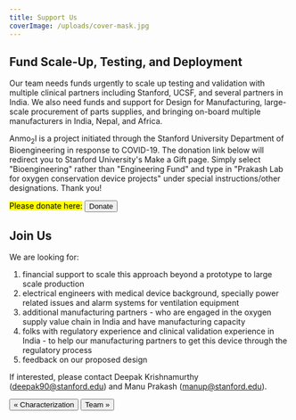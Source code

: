 ```yaml
---
title: Support Us
coverImage: /uploads/cover-mask.jpg
---
```


## Fund Scale-Up, Testing, and Deployment

Our team needs funds urgently to scale up testing and validation with multiple clinical partners including Stanford, UCSF, and several partners in India. We also need funds and support for Design for Manufacturing, large-scale procurement of parts supplies, and bringing on-board multiple manufacturers in India, Nepal, and Africa.

Anmo<sub>2</sub>l is a project initiated through the Stanford University Department of Bioengineering in response to COVID-19. The donation link below will redirect you to Stanford University's Make a Gift page. Simply select "Bioengineering" rather than "Engineering Fund" and type in "Prakash Lab for oxygen conservation device projects" under special instructions/other designations. Thank you!

<p><mark>Please donate here:</mark> <a href="https://makeagift.stanford.edu/get/page/makeagift?gdso=5"><Button>Donate</Button></a></p>

## Join Us

We are looking for:

1. financial support to scale this approach beyond a prototype to large scale production
2. electrical engineers with medical device background, specially power related issues and alarm systems for ventilation equipment
3. additional manufacturing partners - who are engaged in the oxygen supply value chain in India and have manufacturing capacity
4. folks with regulatory experience and clinical validation experience in India - to help our manufacturing partners to get this device through the regulatory process
5. feedback on our proposed design

If interested, please contact Deepak Krishnamurthy (deepak90@stanford.edu) and Manu Prakash (manup@stanford.edu).

[<Button>&laquo; Characterization</Button>](characterization) [<Button>Team &raquo;</Button>](team)
